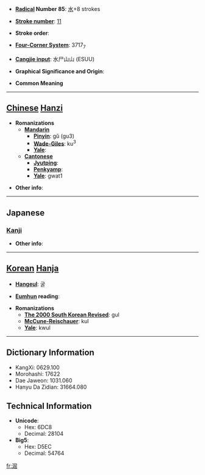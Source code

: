 * '''[[Wiktionary:Chinese radical index| Radical]] Number 85''': [[Wiktionary:Chinese radical index 水|水]]+8 strokes

* '''[[Wiktionary:Chinese total strokes index|Stroke number]]''': [[Wiktionary:Chinese total strokes index 11|11]]

* '''Stroke order''': 

* '''[[Wiktionary:Chinese four corner index|Four-Corner System]]''': 3717<sub>7</sub>

* '''[[Wiktionary:Chinese Cangjie index|Cangjie input]]''': 水尸山山 (ESUU)

* '''Graphical Significance and Origin''': 

* '''Common Meaning'''

----

== [[Chinese]] [[Hanzi]] ==

* '''Romanizations'''
** '''[[Mandarin]]'''
*** '''[[Pinyin]]''': gǔ (gu3)
*** '''[[Wade-Giles]]''': ku<sup>3</sup>
*** '''[[Yale]]''': 
** '''[[Cantonese]]'''
*** '''[[Jyutping]]''':
*** '''[[Penkyamp]]''': 
*** '''[[Yale]]''': gwat1

* '''Other info''': 

----

==Japanese==
===[[Kanji]]===
{{kanji|on readings=[[こつ]] (kotsu), [[こち]] (kochi)
|kun readings=[[にごす]] (nigosu)
}}

* '''Other info''':  

----

== [[Korean]] [[Hanja]] ==

* '''[[Hangeul]]''': 굴

* '''[[Eumhun]] reading''': 

* '''Romanizations'''
** '''[[The 2000 South Korean Revised Romanization|The 2000 South Korean Revised]]''': gul
** '''[[McCune-Reischauer]]''': kul
** '''[[Yale]]''': kwul

----

== Dictionary Information ==

* KangXi: 0629.100
* Morohashi: 17622
* Dae Jaweon: 1031.060
* Hanyu Da Zidian: 31664.080

== Technical Information ==

* '''Unicode''':
** Hex: 6DC8
** Decimal: 28104
* '''Big5''':
** Hex: D5EC
** Decimal: 54764

[[fr:淈]]